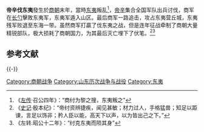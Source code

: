 {{expand|time=2014-06-21T16:49:27+00:00}}
{{refimprove|time=2014-06-21T16:49:27+00:00}}
'''帝辛伐东夷'''發生於[[商朝|商朝]]末年，當時[[东夷|东夷]]叛乱<ref>《[[左传|左传]]·召公四年》：“商纣为黎之搜，东夷叛之”</ref>，[[帝辛|帝辛]]集合全国军队出兵讨伐，商军在[[长勺|长勺]]擊敗东夷军，东夷军遁入山区。最后商军一路追击，攻占东夷营丘城，东夷残军败退至东海一带。虽然商军打贏了伐东夷之战，但是连年征战牵制了商朝大量精锐部队，极大损耗了商朝国力，为其最后灭亡埋下了伏笔。<ref>《[[史记|史记]]·殷本纪》：“帝纣资辨捷疾，闻见甚敏；材力过人，手格猛兽；知足以距谏，言足以饰非；矜人臣以能，高天下以声，以为皆出己之下。”</ref><ref>《左转.昭公十二年》：“纣克东夷而陨其身”</ref>

== 参考文献 ==
{{Reflist|2}}

{{-}}
{{商朝歷史事件}}
{{西周歷史事件}}

[[Category:商朝战争|Category:商朝战争]]
[[Category:山东历次战争与战役|Category:山东历次战争与战役]]
[[Category:东夷|Category:东夷]]